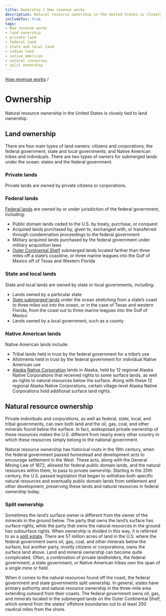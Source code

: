 ```yaml
---
title: Ownership | How revenue works
description: Natural resource ownership in the United States is closely tied to land ownership.
includeToc: true
tags:
- How revenue works
- land ownership
- private land
- federal land
- state and local land
- indian land
- native american
- natural resources
- split ownership
---
```


[How revenue works](/how-revenue-works/) /

# Ownership

Natural resource ownership in the United States is closely tied to land ownership.

## Land ownership

There are four main types of land owners: citizens and corporations; the federal government; state and local governments; and Native American tribes and individuals. There are two types of owners for submerged lands under the ocean: states and the federal government.

### Private lands

Private lands are owned by private citizens or corporations.

### Federal lands

[Federal lands](http://fas.org/sgp/crs/misc/R42346.pdf) are owned by or under jurisdiction of the federal government, including:


* Public domain lands ceded to the U.S. by treaty, purchase, or conquest
* Acquired lands purchased by, given to, exchanged with, or transferred through condemnation proceedings to the federal government
* Military acquired lands purchased by the federal government under military acquisition laws
* [Outer Continental Shelf](http://www.boem.gov/OCS-Lands-Act-History/) submerged lands located farther than three miles off a state’s coastline, or three marine leagues into the Gulf of Mexico off of Texas and Western Florida

### State and local lands

State and local lands are owned by state or local governments, including:

* Lands owned by a particular state
* [State submerged lands](https://www.boem.gov/sites/default/files/uploadedFiles/BOEM/Oil_and_Gas_Energy_Program/Leasing/Outer_Continental_Shelf/Lands_Act_History/submerged.pdf) under the ocean stretching from a state’s coast to three miles out into the ocean, or in the case of Texas and western Florida, from the coast out to three marine leagues into the Gulf of Mexico
* Lands owned by a local government, such as a county

### Native American lands

Native American lands include:

* Tribal lands held in trust by the federal government for a tribe’s use
* Allotments held in trust by the federal government for individual Native American use
* [Alaska Native Corporation](http://www.gao.gov/assets/660/650857.pdf) lands in Alaska, held by 12 regional Alaska Native Corporations that received rights to some surface lands, as well as rights to natural resources below the surface. Along with these 12 regional Alaska Native Corporations, certain village-level Alaska Native Corporations hold additional surface land rights.

## Natural resource ownership

Private individuals and corporations, as well as federal, state, local, and tribal governments, can own both land and the oil, gas, coal, and other minerals found below the surface. In fact, widespread private ownership of these resources makes the U.S. different from nearly every other country in which these resources simply belong to the national government.

Natural resource ownership has historical roots in the 19th century, when the federal government passed homestead and development acts to encourage settlement in the West. These acts, along with the General Mining Law of 1872, allowed for federal public domain lands, and the natural resources within them, to pass to private ownership. Starting in the 20th century, the U.S. passed legislation that began to withdraw both specific natural resources and eventually public domain lands from settlement and other development, preserving these lands and natural resources in federal ownership today.

### Split ownership

Sometimes the land’s surface owner is different from the owner of the minerals in the ground below. The party that owns the land’s surface has <GlossaryTerm>surface rights</GlossaryTerm>, while the party that owns the natural resources in the ground has <GlossaryTerm>subsurface rights</GlossaryTerm>. When ownership is divided in this way, it is referred to as a [split estate](https://www.blm.gov/programs/energy-and-minerals/oil-and-gas/leasing/split-estate). There are 57 million acres of land in the U.S. where the federal government owns oil, gas, coal, and other minerals below the surface, but another party, mostly citizens or corporations, owns the surface land above. Land and mineral ownership can become quite complicated. Often, a combination of private landholders, the federal government, a state government, or Native American tribes own the span of a single mine or field.

When it comes to the natural resources found off the coast, the federal government and state governments split ownership. In general, states have primary authority and natural resource ownership in the three-mile area extending outward from their coasts. The federal government owns oil, gas, and minerals located in the submerged lands on the Outer Continental Shelf, which extend from the states’ offshore boundaries out to at least 200 nautical miles from the shore.
